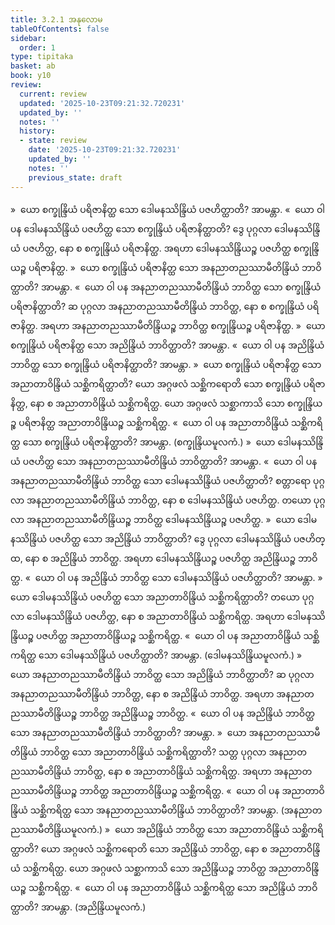 ```yaml
---
title: 3.2.1 အနုလောမ
tableOfContents: false
sidebar:
  order: 1
type: tipitaka
basket: ab
book: y10
review:
  current: review
  updated: '2025-10-23T09:21:32.720231'
  updated_by: ''
  notes: ''
  history:
  - state: review
    date: '2025-10-23T09:21:32.720231'
    updated_by: ''
    notes: ''
    previous_state: draft
---
```



<ReviewStatus review={frontmatter.review} showDetails={true} />

<HypothesisAnnotation frontmatter={frontmatter} />

<DynamicBreadcrumb />

<Division number="443" book="y10" e="ch" v="35" p="311">

<Paragraph number="4099" book="y10">
»  ယော စက္ခုန္ဒြိယံ ပရိဇာနိတ္ထ သော ဒေါမနဿိန္ဒြိယံ ပဇဟိတ္ထာတိ? အာမန္တာ.
</Paragraph>

<Paragraph number="4100" book="y10">
«  ယော ဝါ ပန ဒေါမနဿိန္ဒြိယံ ပဇဟိတ္ထ သော စက္ခုန္ဒြိယံ ပရိဇာနိတ္ထာတိ?
</Paragraph>

<Paragraph number="4101" book="y10">
ဒွေ ပုဂ္ဂလာ ဒေါမနဿိန္ဒြိယံ ပဇဟိတ္ထ, နော စ စက္ခုန္ဒြိယံ ပရိဇာနိတ္ထ. အရဟာ ဒေါမနဿိန္ဒြိယဉ္စ ပဇဟိတ္ထ စက္ခုန္ဒြိယဉ္စ ပရိဇာနိတ္ထ.
</Paragraph>

<Paragraph number="4102" book="y10">
»  ယော စက္ခုန္ဒြိယံ ပရိဇာနိတ္ထ သော အနညာတညဿာမီတိန္ဒြိယံ ဘာဝိတ္ထာတိ? အာမန္တာ.
</Paragraph>

<Paragraph number="4103" book="y10">
«  ယော ဝါ ပန အနညာတညဿာမီတိန္ဒြိယံ ဘာဝိတ္ထ သော စက္ခုန္ဒြိယံ ပရိဇာနိတ္ထာတိ?
</Paragraph>

<Paragraph number="4104" book="y10">
ဆ ပုဂ္ဂလာ အနညာတညဿာမီတိန္ဒြိယံ ဘာဝိတ္ထ, နော စ စက္ခုန္ဒြိယံ ပရိဇာနိတ္ထ. အရဟာ အနညာတညဿာမီတိန္ဒြိယဉ္စ ဘာဝိတ္ထ စက္ခုန္ဒြိယဉ္စ ပရိဇာနိတ္ထ.
</Paragraph>

<Paragraph number="4105" book="y10">
»  ယော စက္ခုန္ဒြိယံ ပရိဇာနိတ္ထ သော အညိန္ဒြိယံ ဘာဝိတ္ထာတိ? အာမန္တာ.
</Paragraph>

<Paragraph number="4106" book="y10">
«  ယော ဝါ ပန အညိန္ဒြိယံ ဘာဝိတ္ထ သော စက္ခုန္ဒြိယံ ပရိဇာနိတ္ထာတိ? အာမန္တာ.
</Paragraph>

<Paragraph number="4107" book="y10">
»  ယော စက္ခုန္ဒြိယံ ပရိဇာနိတ္ထ သော အညာတာဝိန္ဒြိယံ သစ္ဆိကရိတ္ထာတိ?
</Paragraph>

<Paragraph number="4108" book="y10">
ယော အဂ္ဂဖလံ သစ္ဆိကရောတိ သော စက္ခုန္ဒြိယံ ပရိဇာနိတ္ထ, နော စ အညာတာဝိန္ဒြိယံ သစ္ဆိကရိတ္ထ. ယော အဂ္ဂဖလံ သစ္ဆာကာသိ သော စက္ခုန္ဒြိယဉ္စ ပရိဇာနိတ္ထ အညာတာဝိန္ဒြိယဉ္စ သစ္ဆိကရိတ္ထ.
</Paragraph>

<Paragraph number="4109" book="y10">
«  ယော ဝါ ပန အညာတာဝိန္ဒြိယံ သစ္ဆိကရိတ္ထ သော စက္ခုန္ဒြိယံ ပရိဇာနိတ္ထာတိ? အာမန္တာ. (စက္ခုန္ဒြိယမူလကံ.)
</Paragraph>

</Division>
<Division number="444" book="y10" e="ch" v="35" p="312">

<Paragraph number="4110" book="y10">
»  ယော ဒေါမနဿိန္ဒြိယံ ပဇဟိတ္ထ သော အနညာတညဿာမီတိန္ဒြိယံ ဘာဝိတ္ထာတိ? အာမန္တာ.
</Paragraph>

<Paragraph number="4111" book="y10">
«  ယော ဝါ ပန အနညာတညဿာမီတိန္ဒြိယံ ဘာဝိတ္ထ သော ဒေါမနဿိန္ဒြိယံ ပဇဟိတ္ထာတိ?
</Paragraph>

<Paragraph number="4112" book="y10">
စတ္တာရော ပုဂ္ဂလာ အနညာတညဿာမီတိန္ဒြိယံ ဘာဝိတ္ထ, နော စ ဒေါမနဿိန္ဒြိယံ ပဇဟိတ္ထ. တယော ပုဂ္ဂလာ အနညာတညဿာမီတိန္ဒြိယဉ္စ ဘာဝိတ္ထ ဒေါမနဿိန္ဒြိယဉ္စ ပဇဟိတ္ထ.
</Paragraph>

<Paragraph number="4113" book="y10">
»  ယော ဒေါမနဿိန္ဒြိယံ ပဇဟိတ္ထ သော အညိန္ဒြိယံ ဘာဝိတ္ထာတိ?
</Paragraph>

<Paragraph number="4114" book="y10">
ဒွေ ပုဂ္ဂလာ ဒေါမနဿိန္ဒြိယံ ပဇဟိတ္ထ, နော စ အညိန္ဒြိယံ ဘာဝိတ္ထ. အရဟာ ဒေါမနဿိန္ဒြိယဉ္စ ပဇဟိတ္ထ အညိန္ဒြိယဉ္စ ဘာဝိတ္ထ.
</Paragraph>

<Paragraph number="4115" book="y10">
«  ယော ဝါ ပန အညိန္ဒြိယံ ဘာဝိတ္ထ သော ဒေါမနဿိန္ဒြိယံ ပဇဟိတ္ထာတိ? အာမန္တာ.
</Paragraph>

<Paragraph number="4116" book="y10">
»  ယော ဒေါမနဿိန္ဒြိယံ ပဇဟိတ္ထ သော အညာတာဝိန္ဒြိယံ သစ္ဆိကရိတ္ထာတိ?
</Paragraph>

<Paragraph number="4117" book="y10">
တယော ပုဂ္ဂလာ ဒေါမနဿိန္ဒြိယံ ပဇဟိတ္ထ, နော စ အညာတာဝိန္ဒြိယံ သစ္ဆိကရိတ္ထ. အရဟာ ဒေါမနဿိန္ဒြိယဉ္စ ပဇဟိတ္ထ အညာတာဝိန္ဒြိယဉ္စ သစ္ဆိကရိတ္ထ.
</Paragraph>

<Paragraph number="4118" book="y10">
«  ယော ဝါ ပန အညာတာဝိန္ဒြိယံ သစ္ဆိကရိတ္ထ သော ဒေါမနဿိန္ဒြိယံ ပဇဟိတ္ထာတိ? အာမန္တာ. (ဒေါမနဿိန္ဒြိယမူလကံ.)
</Paragraph>

</Division>
<Division number="445" book="y10" e="ch" v="35" p="312">

<Paragraph number="4119" book="y10">
»  ယော အနညာတညဿာမီတိန္ဒြိယံ ဘာဝိတ္ထ သော အညိန္ဒြိယံ ဘာဝိတ္ထာတိ?
</Paragraph>

<Paragraph number="4120" book="y10">
ဆ ပုဂ္ဂလာ အနညာတညဿာမီတိန္ဒြိယံ ဘာဝိတ္ထ, နော စ အညိန္ဒြိယံ ဘာဝိတ္ထ. အရဟာ အနညာတညဿာမီတိန္ဒြိယဉ္စ ဘာဝိတ္ထ အညိန္ဒြိယဉ္စ ဘာဝိတ္ထ.
</Paragraph>

<Paragraph number="4121" book="y10">
«  ယော ဝါ ပန အညိန္ဒြိယံ ဘာဝိတ္ထ သော အနညာတညဿာမီတိန္ဒြိယံ ဘာဝိတ္ထာတိ? အာမန္တာ.
</Paragraph>

<Paragraph number="4122" book="y10">
»  ယော အနညာတညဿာမီတိန္ဒြိယံ ဘာဝိတ္ထ သော အညာတာဝိန္ဒြိယံ သစ္ဆိကရိတ္ထာတိ?
</Paragraph>

<Paragraph number="4123" book="y10">
သတ္တ ပုဂ္ဂလာ အနညာတညဿာမီတိန္ဒြိယံ ဘာဝိတ္ထ, နော စ အညာတာဝိန္ဒြိယံ သစ္ဆိကရိတ္ထ. အရဟာ အနညာတညဿာမီတိန္ဒြိယဉ္စ ဘာဝိတ္ထ အညာတာဝိန္ဒြိယဉ္စ သစ္ဆိကရိတ္ထ.
</Paragraph>

<Paragraph number="4124" book="y10">
«  ယော ဝါ ပန အညာတာဝိန္ဒြိယံ သစ္ဆိကရိတ္ထ သော အနညာတညဿာမီတိန္ဒြိယံ ဘာဝိတ္ထာတိ? အာမန္တာ. (အနညာတညဿာမီတိန္ဒြိယမူလကံ.)
</Paragraph>

</Division>
<Division number="446" book="y10" e="ch" v="35" p="313">

<Paragraph number="4125" book="y10">
»  ယော အညိန္ဒြိယံ ဘာဝိတ္ထ သော အညာတာဝိန္ဒြိယံ သစ္ဆိကရိတ္ထာတိ?
</Paragraph>

<Paragraph number="4126" book="y10">
ယော အဂ္ဂဖလံ သစ္ဆိကရောတိ သော အညိန္ဒြိယံ ဘာဝိတ္ထ, နော စ အညာတာဝိန္ဒြိယံ သစ္ဆိကရိတ္ထ. ယော အဂ္ဂဖလံ သစ္ဆာကာသိ သော အညိန္ဒြိယဉ္စ ဘာဝိတ္ထ အညာတာဝိန္ဒြိယဉ္စ သစ္ဆိကရိတ္ထ.
</Paragraph>

<Paragraph number="4127" book="y10">
«  ယော ဝါ ပန အညာတာဝိန္ဒြိယံ သစ္ဆိကရိတ္ထ သော အညိန္ဒြိယံ ဘာဝိတ္ထာတိ? အာမန္တာ. (အညိန္ဒြိယမူလကံ.)
</Paragraph>
</Division>